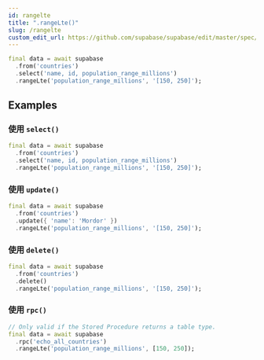 ```yaml
---
id: rangelte
title: ".rangeLte()"
slug: /rangelte
custom_edit_url: https://github.com/supabase/supabase/edit/master/spec/supabase_dart_v1.yml
---
```




```dart
final data = await supabase
  .from('countries')
  .select('name, id, population_range_millions')
  .rangeLte('population_range_millions', '[150, 250]');
```


















## Examples

### 使用 `select()`



```dart
final data = await supabase
  .from('countries')
  .select('name, id, population_range_millions')
  .rangeLte('population_range_millions', '[150, 250]');
```

### 使用 `update()`



```dart
final data = await supabase
  .from('countries')
  .update({ 'name': 'Mordor' })
  .rangeLte('population_range_millions', '[150, 250]');
```

### 使用 `delete()`



```dart
final data = await supabase
  .from('countries')
  .delete()
  .rangeLte('population_range_millions', '[150, 250]');
```

### 使用 `rpc()`



```dart
// Only valid if the Stored Procedure returns a table type.
final data = await supabase
  .rpc('echo_all_countries')
  .rangeLte('population_range_millions', [150, 250]);
```
